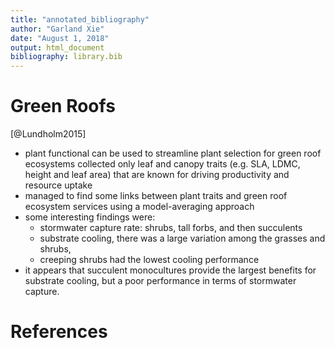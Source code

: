 ```yaml
---
title: "annotated_bibliography"
author: "Garland Xie"
date: "August 1, 2018"
output: html_document
bibliography: library.bib
---
```


# Green Roofs
[@Lundholm2015]

- plant functional can be used to streamline plant selection for green roof ecosystems
collected only leaf and canopy traits (e.g. SLA, LDMC, height and leaf area) that are known for driving productivity and resource uptake
- managed to find some links between plant traits and green roof ecosystem services using a model-averaging approach
- some interesting findings were:
  - stormwater capture rate: shrubs, tall forbs, and then succulents
  - substrate cooling, there was a large variation among the grasses and shrubs,
  - creeping shrubs had the lowest cooling performance
- it appears that succulent monocultures provide the largest benefits for substrate cooling, but a poor performance in terms of stormwater capture.


# References
